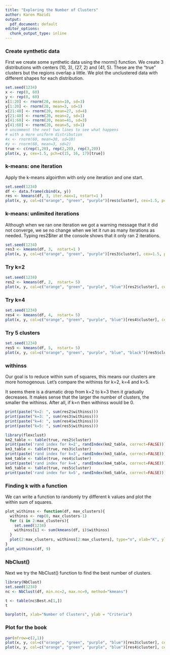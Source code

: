 ```yaml
---
title: "Exploring the Number of Clusters"
author: Karen Mazidi
output:
  pdf_document: default
editor_options: 
  chunk_output_type: inline
---
```


### Create synthetic data

First we create some synthetic data using the rnorm() function. We create 3 distributions with centers (10, 3), (27, 2) and (41, 5). These are the "true" clusters but the regions overlap a little. We plot the unclustered data with different shapes for each distribution.

```r
set.seed(1234)
x <- rep(0, 60)
y <- rep(0, 60)
x[1:20] <- rnorm(20, mean=10, sd=3)
y[1:20] <- rnorm(20, mean=3, sd=1)
x[21:40] <- rnorm(20, mean=27, sd=4)
y[21:40] <- rnorm(20, mean=2, sd=1)
x[41:60] <- rnorm(20, mean=41, sd=3)
y[41:60] <- rnorm(20, mean=5, sd=1)
# uncomment the next two lines to see what happens
# with a more uniform distribution
#x <- rnorm(60, mean=30, sd=10)
#y <- rnorm(60, mean=3, sd=2)
true <- c(rep(1,20), rep(2,20), rep(3,20))
plot(x, y, cex=1.5, pch=c(15, 16, 17)[true])
```

### k-means: one iteration

Apply the k-means algoirthm with only one iteration and one start. 

```r
set.seed(1234)
df <- data.frame(cbind(x, y))
res <- kmeans(df, 3, iter.max=1, nstart=1 )
plot(x, y, col=c("orange", "green", "purple")[res$cluster], cex=1.5, pch=c(15, 16, 17)[true])
```
### k-means: unlimited iterations

Although when we ran one iteration we got a warning message that it did not converge, we se no change when we let it run as many iterations as needed. Typing res2$iter at the console shows that it only ran 2 iterations.

```r
set.seed(1234)
res3 <- kmeans(df, 3,  nstart=1 )
plot(x, y, col=c("orange", "green", "purple")[res3$cluster], cex=1.5, pch=c(15, 16, 17)[true])
```
### Try k=2

```r
set.seed(1234)
res2 <- kmeans(df, 2,  nstart= 5)
plot(x, y, col=c("orange", "green", "purple", "blue")[res2$cluster], cex=1.5, pch=c(15, 16, 17)[true])
```

### Try k=4

```r
set.seed(1234)
res4 <- kmeans(df, 4,  nstart= 5)
plot(x, y, col=c("orange", "green", "purple", "blue")[res4$cluster], cex=1.5, pch=c(15, 16, 17)[true])
```
### Try 5 clusters

```r
set.seed(1234)
res5 <- kmeans(df, 5,  nstart= 5)
plot(x, y, col=c("orange", "green", "purple", "blue", "black")[res5$cluster], cex=1.5, pch=c(15, 16, 17)[true])

```

### withinss

Our goal is to reduce within sum of squares, this means our clusters are more homogenous. Let's compare the withinss for k=2, k=4 and k=5.

It seems there is a dramatic drop from k=2 to k=3 then it gradually decreases. It makes sense that the larger the number of clusters, the smaller the withinss. After all, if k=n then withinss would be 0.

```r
print(paste("k=2: ", sum(res2$withinss)))
print(paste("k=3: ", sum(res3$withinss)))
print(paste("k=4: ", sum(res4$withinss)))
print(paste("k=5: ", sum(res5$withinss)))

```

```r
library(flexclust)
km2_table <- table(true, res2$cluster)
print(paste('rand index for k=2', randIndex(km2_table, correct=FALSE)))
km3_table <- table(true, res3$cluster)
print(paste('rand index for k=3', randIndex(km3_table, correct=FALSE)))
km4_table <- table(true, res4$cluster)
print(paste('rand index for k=4', randIndex(km4_table, correct=FALSE)))
km5_table <- table(true, res5$cluster)
print(paste('rand index for k=5', randIndex(km5_table, correct=FALSE)))

```

### Finding k with a function

We can write a function to randomly try different k values and plot the within sum of squares.

```r
plot_withinss <- function(df, max_clusters){
  withinss <- rep(0, max_clusters-1)
  for (i in 2:max_clusters){
    set.seed(1234)
    withinss[i] <- sum(kmeans(df, i)$withinss)
  }
  plot(2:max_clusters, withinss[2:max_clusters], type="o", xlab="K", ylab="Within Sum Squares")
}
plot_withinss(df, 9)
```


### NbClust()

Next we try the NbClust() function to find the best number of clusters. 

```r
library(NbClust)
set.seed(1234)
nc <- NbClust(df, min.nc=2, max.nc=9, method="kmeans")
```

```r
t <- table(nc$Best.n[1,])
t
```

```r
barplot(t, xlab="Number of Clusters", ylab = "Criteria")
```

### Plot for the book

```r
par(mfrow=c(2,1))
plot(x, y, col=c("orange", "green", "purple", "blue")[res3$cluster], cex=1.5, pch=c(15, 16, 17)[true])
plot(x, y, col=c("orange", "green", "purple", "blue")[res4$cluster], cex=1.5, pch=c(15, 16, 17)[true])
```

